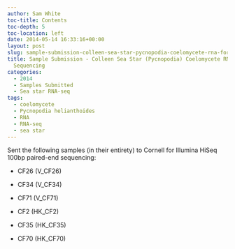 ```yaml
---
author: Sam White
toc-title: Contents
toc-depth: 5
toc-location: left
date: 2014-05-14 16:33:16+00:00
layout: post
slug: sample-submission-colleen-sea-star-pycnopodia-coelomycete-rna-for-illumina-sequencing
title: Sample Submission - Colleen Sea Star (Pycnopodia) Coelomycete RNA for Illumina
  Sequencing
categories:
  - 2014
  - Samples Submitted
  - Sea star RNA-seq
tags:
  - coelomycete
  - Pycnopodia helianthoides
  - RNA
  - RNA-seq
  - sea star
---
```


Sent the following samples (in their entirety) to Cornell for Illumina HiSeq 100bp paired-end sequencing:




    
  * CF26 (V_CF26)

    
  * CF34 (V_CF34)

    
  * CF71 (V_CF71)

    
  * CF2 (HK_CF2)

    
  * CF35 (HK_CF35)

    
  * CF70 (HK_CF70)


